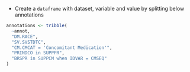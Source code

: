 -   Create a `dataframe` with dataset, variable and value by splitting below annotations

```r
annotations <- tribble(
  ~annot,
  "DM.RACE",
  "SV.SVSTDTC",
  "CM.CMCAT = 'Concomitant Medication'",
  "PRINDCO in SUPPPR",
  "BRSPR in SUPPCM when IDVAR = CMSEQ"
)
```
